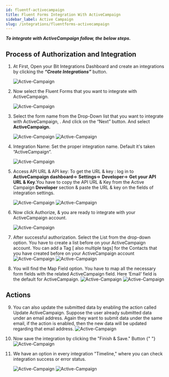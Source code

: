 ```yaml
---
id: fluentf-activecampaign
title: Fluent Forms Integration With ActiveCampaign
sidebar_label: Active Campaign
slug: /integrations/fluentforms-activecampaign
---
```



**_To integrate with ActiveCampaign follow, the below steps._**

## Process of Authorization and Integration

1. At First, Open your Bit Integrations Dashboard and create an integrations by clicking the **_“Create Integrations”_** button.

   <Image
     src="ActiveCampaign/Create Integrations"
     alt="Active-Campaign"
     w="1020"
     h="350"
   />

2. Now select the Fluent Forms that you want to integrate with ActiveCampaign.

   <Image
     src="ActiveCampaign/Select Trigger"
     alt="Active-Campaign"
     w="1020"
     h="350"
   />

3. Select the form name from the Drop-Down list that you want to integrate with ActiveCampaign, . And click on the “Next” button. And select **ActiveCampaign.**

   <Image
     src="ActiveCampaign/fluent-form"
     alt="Active-Campaign"
     w="1020"
     h="350"
   />
   <Image
     src="ActiveCampaign/Select ActiveCampaign"
     alt="Active-Campaign"
     w="1020"
     h="350"
   />

4. Integration Name: Set the proper integration name. Default it's taken “ActiveCampaign”.

   <Image
     src="ActiveCampaign/Integration Name"
     alt="Active-Campaign"
     w="1020"
     h="350"
   />

5. Access API URL & API key: To get the URL & key : log in to **ActiveCampaign dashboard**=> **Settings**=> **Developer**=> **Get your API URL & Key**.You have to copy the API URL & Key from the Active Campaign **Developer** section & paste the URL & key on the fields of integration settings.

   <Image
     src="ActiveCampaign/ActiveCampaign API Dashbord"
     alt="Active-Campaign"
     w="1020"
     h="350"
   />
   <Image
     src="ActiveCampaign/access uri and api key"
     alt="Active-Campaign"
     w="1020"
     h="350"
   />

6. Now click Authorize, & you are ready to integrate with your ActiveCampaign account.

   <Image
     src="ActiveCampaign/Authorize"
     alt="Active-Campaign"
     w="1020"
     h="350"
   />

7. After successful authorization. Select the List from the drop-down option. You have to create a list before on your ActiveCampaign account. You can add a Tag [ also multiple tags] for the Contacts that you have created before on your ActiveCampaign account
   <Image
     src="ActiveCampaign/ActiveCampaign List"
     alt="Active-Campaign"
     w="1020"
     h="350"
   />
   <Image
     src="ActiveCampaign/ActiveCampaign Tag"
     alt="Active-Campaign"
     w="1020"
     h="350"
   />
8. You will find the Map Field option. You have to map all the necessary form fields with the related ActiveCampaign field. Here ‘Email‘ field is the default for ActiveCampaign.
   <Image
     src="ActiveCampaign/Default Field"
     alt="Active-Campaign"
     w="1020"
     h="350"
   />
   <Image
     src="ActiveCampaign/Field Mapping"
     alt="Active-Campaign"
     w="1020"
     h="350"
   />

## Actions

9. You can also update the submitted data by enabling the action called Update ActiveCampaign. Suppose the user already submitted data under an email address. Again they want to submit data under the same email, if the action is enabled, then the new data will be updated regarding that email address.
   <Image
     src="ActiveCampaign/Update Actions"
     alt="Active-Campaign"
     w="1020"
     h="350"
   />
10. Now save the integration by clicking the "Finish & Save." Button
    {" "}
    <Image
      src="ActiveCampaign/Finish and Save"
      alt="Active-Campaign"
      w="1020"
      h="350"
    />
11. We have an option in every integration "Timeline," where you can check integration success or error status.
  
    <Image
      src="ActiveCampaign/Integrations Dashbord"
      alt="Active-Campaign"
      w="1020"
      h="350"
    />
    <Image
      src="ActiveCampaign/Timeline"
      alt="Active-Campaign"
      w="1020"
      h="350"
    />
